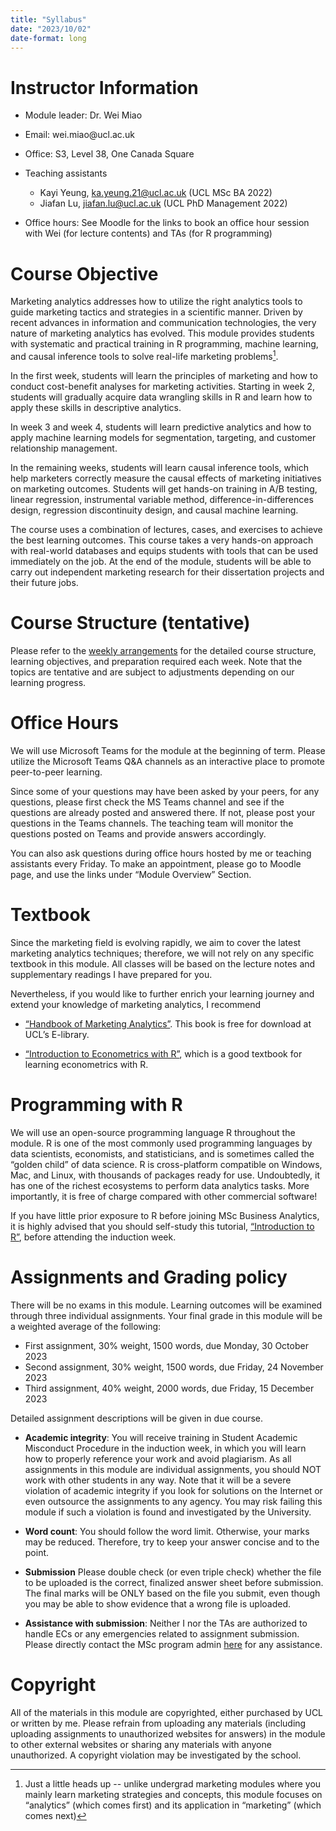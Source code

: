 ```yaml
---
title: "Syllabus"
date: "2023/10/02"
date-format: long
---
```


# Instructor Information

-   Module leader: Dr. Wei Miao

-   Email: wei.miao\@ucl.ac.uk

-   Office: S3, Level 38, One Canada Square

-   Teaching assistants

    -   Kayi Yeung, [ka.yeung.21\@ucl.ac.uk](mailto:ka.yeung.21@ucl.ac.uk) (UCL MSc BA 2022)
    -   Jiafan Lu, [jiafan.lu\@ucl.ac.uk](mailto:jiafan.lu.22@ucl.ac.uk) (UCL PhD Management 2022)

-   Office hours: See Moodle for the links to book an office hour session with Wei (for lecture contents) and TAs (for R programming)

# Course Objective

Marketing analytics addresses how to utilize the right analytics tools to guide marketing tactics and strategies in a scientific manner. Driven by recent advances in information and communication technologies, the very nature of marketing analytics has evolved. This module provides students with systematic and practical training in R programming, machine learning, and causal inference tools to solve real-life marketing problems[^1].

[^1]: Just a little heads up \-- unlike undergrad marketing modules where you mainly learn marketing strategies and concepts, this module focuses on "analytics" (which comes first) and its application in "marketing" (which comes next)

In the first week, students will learn the principles of marketing and how to conduct cost-benefit analyses for marketing activities. Starting in week 2, students will gradually acquire data wrangling skills in R and learn how to apply these skills in descriptive analytics.

In week 3 and week 4, students will learn predictive analytics and how to apply machine learning models for segmentation, targeting, and customer relationship management.

In the remaining weeks, students will learn causal inference tools, which help marketers correctly measure the causal effects of marketing initiatives on marketing outcomes. Students will get hands-on training in A/B testing, linear regression, instrumental variable method, difference-in-differences design, regression discontinuity design, and causal machine learning.

The course uses a combination of lectures, cases, and exercises to achieve the best learning outcomes. This course takes a very hands-on approach with real-world databases and equips students with tools that can be used immediately on the job. At the end of the module, students will be able to carry out independent marketing research for their dissertation projects and their future jobs.

# Course Structure (tentative)

Please refer to the [weekly arrangements](ClassPreparation.qmd) for the detailed course structure, learning objectives, and preparation required each week. Note that the topics are tentative and are subject to adjustments depending on our learning progress.

# Office Hours

We will use Microsoft Teams for the module at the beginning of term. Please utilize the Microsoft Teams Q&A channels as an interactive place to promote peer-to-peer learning.

Since some of your questions may have been asked by your peers, for any questions, please first check the MS Teams channel and see if the questions are already posted and answered there. If not, please post your questions in the Teams channels. The teaching team will monitor the questions posted on Teams and provide answers accordingly.

You can also ask questions during office hours hosted by me or teaching assistants every Friday. To make an appointment, please go to Moodle page, and use the links under "Module Overview" Section.

# Textbook

Since the marketing field is evolving rapidly, we aim to cover the latest marketing analytics techniques; therefore, we will not rely on any specific textbook in this module. All classes will be based on the lecture notes and supplementary readings I have prepared for you.

Nevertheless, if you would like to further enrich your learning journey and extend your knowledge of marketing analytics, I recommend

-   ["Handbook of Marketing Analytics"](https://ucl-new-primo.hosted.exlibrisgroup.com/permalink/f/5qfvbu/UCL_LMS_DS51237610180004761). This book is free for download at UCL's E-library.

-   ["Introduction to Econometrics with R"](https://www.econometrics-with-r.org/index.html), which is a good textbook for learning econometrics with R.

# Programming with R

We will use an open-source programming language R throughout the module. R is one of the most commonly used programming languages by data scientists, economists, and statisticians, and is sometimes called the "golden child" of data science. R is cross-platform compatible on Windows, Mac, and Linux, with thousands of packages ready for use. Undoubtedly, it has one of the richest ecosystems to perform data analytics tasks. More importantly, it is free of charge compared with other commercial software!

If you have little prior exposure to R before joining MSc Business Analytics, it is highly advised that you should self-study this tutorial, ["Introduction to R"](https://cran.r-project.org/doc/manuals/r-release/R-intro.pdf), before attending the induction week.

# Assignments and Grading policy

There will be no exams in this module. Learning outcomes will be examined through three individual assignments. Your final grade in this module will be a weighted average of the following:

-   First assignment, 30% weight, 1500 words, due Monday, 30 October 2023
-   Second assignment, 30% weight, 1500 words, due Friday, 24 November 2023
-   Third assignment, 40% weight, 2000 words, due Friday, 15 December 2023

Detailed assignment descriptions will be given in due course.

-   **Academic integrity**: You will receive training in Student Academic Misconduct Procedure in the induction week, in which you will learn how to properly reference your work and avoid plagiarism. As all assignments in this module are individual assignments, you should NOT work with other students in any way. Note that it will be a severe violation of academic integrity if you look for solutions on the Internet or even outsource the assignments to any agency. You may risk failing this module if such a violation is found and investigated by the University.

-   **Word count**: You should follow the word limit. Otherwise, your marks may be reduced. Therefore, try to keep your answer concise and to the point.

-   **Submission** Please double check (or even triple check) whether the file to be uploaded is the correct, finalized answer sheet before submission. The final marks will be ONLY based on the file you submit, even though you may be able to show evidence that a wrong file is uploaded.

-   **Assistance with submission**: Neither I nor the TAs are authorized to handle ECs or any emergencies related to assignment submission. Please directly contact the MSc program admin [here](mailto:%20mgmt.ba-admin@ucl.ac.uk) for any assistance.

# Copyright

All of the materials in this module are copyrighted, either purchased by UCL or written by me. Please refrain from uploading any materials (including uploading assignments to unauthorized websites for answers) in the module to other external websites or sharing any materials with anyone unauthorized. A copyright violation may be investigated by the school.
